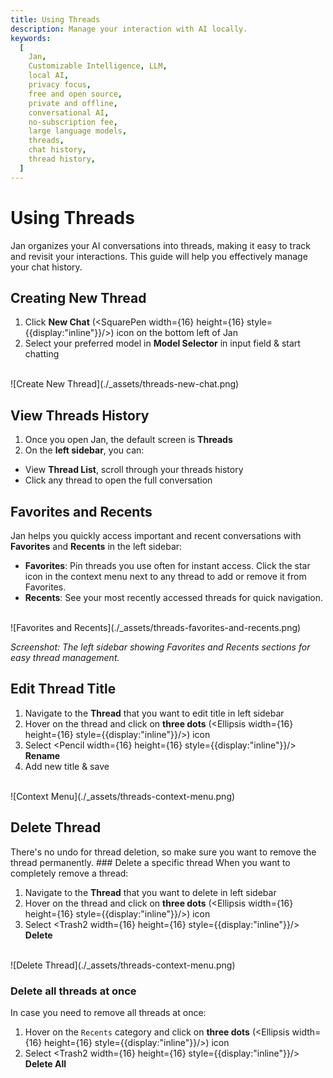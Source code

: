 ```yaml
---
title: Using Threads
description: Manage your interaction with AI locally.
keywords:
  [
    Jan,
    Customizable Intelligence, LLM,
    local AI,
    privacy focus,
    free and open source,
    private and offline,
    conversational AI,
    no-subscription fee,
    large language models,
    threads,
    chat history,
    thread history,
  ]
---
```




# Using Threads

Jan organizes your AI conversations into threads, making it easy to track and revisit your interactions. This guide will help you effectively manage your chat history.

## Creating New Thread
1. Click **New Chat** (<SquarePen width={16} height={16} style={{display:"inline"}}/>) icon on the bottom left of Jan
2. Select your preferred model in **Model Selector** in input field & start chatting

<br/>
![Create New Thread](./_assets/threads-new-chat.png)

## View Threads History

1. Once you open Jan, the default screen is **Threads**
2. On the **left sidebar**, you can:
- View **Thread List**, scroll through your threads history
- Click any thread to open the full conversation

## Favorites and Recents

Jan helps you quickly access important and recent conversations with **Favorites** and **Recents** in the left sidebar:

- **Favorites**: Pin threads you use often for instant access. Click the star icon in the context menu next to any thread to add or remove it from Favorites.
- **Recents**: See your most recently accessed threads for quick navigation.

<br/>
![Favorites and Recents](./_assets/threads-favorites-and-recents.png)

*Screenshot: The left sidebar showing Favorites and Recents sections for easy thread management.*

## Edit Thread Title
1. Navigate to the **Thread** that you want to edit title in left sidebar
2. Hover on the thread and click on **three dots** (<Ellipsis width={16} height={16} style={{display:"inline"}}/>) icon
3. Select <Pencil width={16} height={16} style={{display:"inline"}}/> **Rename** 
4. Add new title & save

<br/>
![Context Menu](./_assets/threads-context-menu.png)


## Delete Thread
<Callout type="warning">
There's no undo for thread deletion, so make sure you want to remove the thread permanently.
</Callout>
### Delete a specific thread
When you want to completely remove a thread:

1. Navigate to the **Thread** that you want to delete in left sidebar
2. Hover on the thread and click on **three dots** (<Ellipsis width={16} height={16} style={{display:"inline"}}/>) icon
3. Select <Trash2 width={16} height={16} style={{display:"inline"}}/> **Delete** 


<br/>
![Delete Thread](./_assets/threads-context-menu.png)

### Delete all threads at once

In case you need to remove all threads at once:
1. Hover on the `Recents` category and click on **three dots** (<Ellipsis width={16} height={16} style={{display:"inline"}}/>) icon
2. Select <Trash2 width={16} height={16} style={{display:"inline"}}/> **Delete All** 